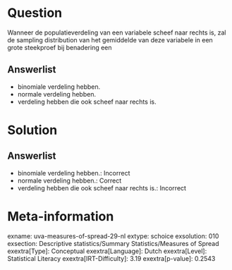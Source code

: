 Question
========

Wanneer de populatieverdeling van een variabele scheef naar rechts is,
zal de sampling distribution van het gemiddelde van deze variabele in
een grote steekproef bij benadering een

Answerlist
----------

* binomiale verdeling hebben.
* normale verdeling hebben.
* verdeling hebben die ook scheef naar rechts is.

Solution
========

Answerlist
----------

* binomiale verdeling hebben.: Incorrect
* normale verdeling hebben.: Correct
* verdeling hebben die ook scheef naar rechts is.: Incorrect

Meta-information
================
exname: uva-measures-of-spread-29-nl
extype: schoice
exsolution: 010
exsection: Descriptive statistics/Summary Statistics/Measures of Spread
exextra[Type]: Conceptual
exextra[Language]: Dutch
exextra[Level]: Statistical Literacy
exextra[IRT-Difficulty]: 3.19
exextra[p-value]: 0.2543
